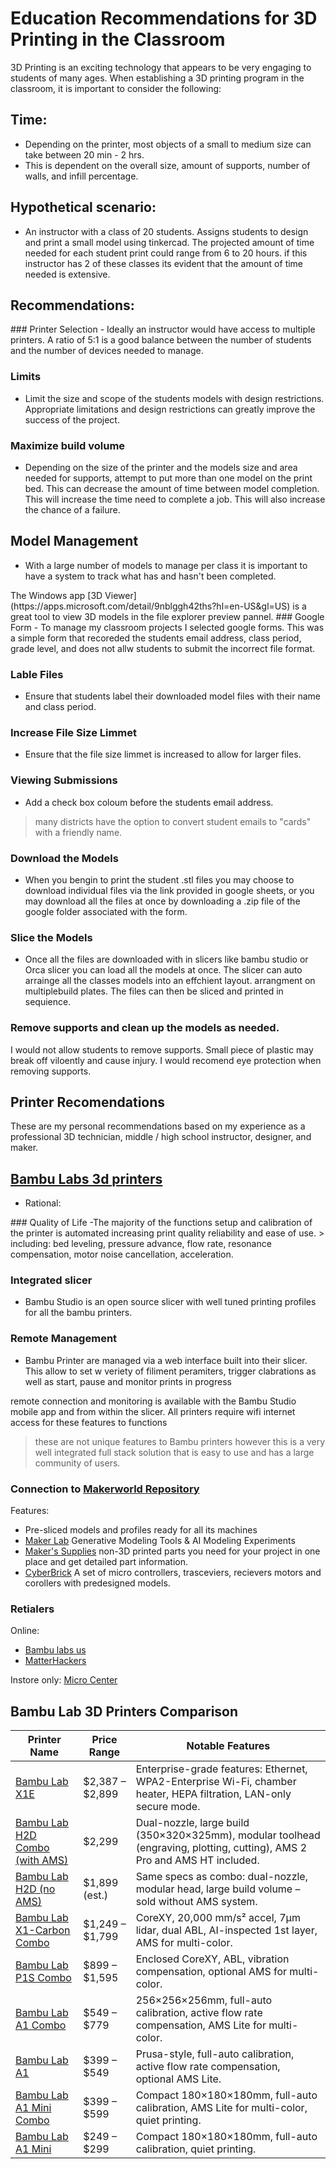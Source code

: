 

# Education Recommendations for 3D Printing in the Classroom

3D Printing is an exciting technology that appears to be very engaging to students of many ages. 
When establishing a 3D printing program in the classroom, it is important to consider the following:

## Time:
- Depending on the printer, most objects of a small to medium size can take between 20 min - 2 hrs.
- This is dependent on the overall size, amount of supports, number of walls, and infill percentage.


 ## Hypothetical scenario:
 - An instructor with a class of 20 students. Assigns students to design and print a small model using tinkercad. The projected amount of time needed for each student print could range from 6 to 20 hours.
 if this instructor has 2 of these classes its evident that the amount of time needed is extensive. 


## Recommendations:
<Steps>
### Printer Selection
- Ideally an instructor would have access to multiple printers. A ratio of 5:1 is a good balance between the number of students and the number of devices needed to manage.

### Limits
- Limit the size and scope of the students models with design restrictions. Appropriate limitations and design restrictions can greatly improve the success of the project.

### Maximize build volume
- Depending on the size of the printer and the models size and area needed for supports, attempt to put more than one model on the print bed. This can decrease the amount of time between model completion. This will increase the time need to complete a job. This will also increase the chance of a failure.

## Model Management
- With a large number of models to manage per class it is important to have a system to track what has and hasn't been completed.

<Callout type="default">
  The Windows app [3D Viewer](https://apps.microsoft.com/detail/9nblggh42ths?hl=en-US&gl=US) is a great tool to view 3D models in the file explorer preview pannel.
</Callout>

</Steps>


<Steps>
### Google Form
- To manage my classroom projects I selected google forms. This was a simple form that recoreded the students email address, class period, grade level, and does not allw students to submit the incorrect file format. 

### Lable Files
- Ensure that students label their downloaded model files with their name and class period.

### Increase File Size Limmet
- Ensure that the file size limmet is increased to allow for larger files. 

### Viewing Submissions
- Add a check box coloum before the students email address. 
> many districts have the option to convert student emails to "cards" with a friendly name. 

### Download the Models
- When you bengin to print the student .stl files you may choose to download individual files via the link provided in google sheets, or you may download all the files at once by downloading a .zip file of the google folder associated with the form. 

### Slice the Models
- Once all the files are downloaded with in slicers like bambu studio or Orca slicer you can load all the models at once. The slicer can auto arrainge all the classes models into an effchient layout. arrangment on multiplebuild plates. The files can then be sliced and printed in sequience. 

### Remove supports and clean up the models as needed.
<Callout type="warning">
  I would not allow students to remove supports. Small piece of plastic may break off viloently and cause injury. I would recomend eye protection when removing supports.
</Callout>
</Steps>


## Printer Recomendations

<Callout type="important">
  These are my personal recommendations based on my experience as a professional 3D technician, middle / high school instructor, designer, and maker.</Callout>

## [Bambu Labs 3d printers](https://us.store.bambulab.com/)
- Rational:

<Steps>
### Quality of Life
-The majority of the functions setup and calibration of the printer is automated increasing print quality reliability and ease of use.
> including: bed leveling, pressure advance, flow rate, resonance compensation, motor noise cancellation, acceleration.

### Integrated slicer
- Bambu Studio is an open source slicer with well tuned printing profiles for all the bambu printers.

### Remote Management
- Bambu Printer are managed via a web interface built into their slicer. This allow to set w veriety of filiment peramiters, trigger clabrations as well as start, pause and monitor prints in progress

<Callout type="important">
  remote connection and monitoring is available with the Bambu Studio mobile app and from within the slicer. All printers require wifi internet access for these features to functions</Callout>

> these are not unique features to Bambu printers however this is a very well integrated full stack solution that is easy to use and has a large community of users.

### Connection to [Makerworld Repository](https://makerworld.com/en)
Features:

- Pre-sliced models and profiles ready for all its machines
- [Maker Lab](https://makerworld.com/en/makerlab?from=navbar) Generative Modeling Tools & AI Modeling Experiments
- [Maker's Supplies](https://us.store.bambulab.com/collections/makers-supply?from=mw_homepage_ms) non-3D printed parts you need for your project in one place and get detailed part information.
- [CyberBrick](https://us.store.bambulab.com/collections/makers-supply?Maker%27s+Supply=CyberBrick) A set of micro controllers, trasceviers, recievers motors and corollers with predesigned models. 

</Steps>


### Retialers
Online:

- [Bambu labs us](https://us.store.bambulab.com/?gad_source=1&gad_campaignid=20309996067&gbraid=0AAAAAo9so7N57Q4mommCeKxF8Rgy79aZ4&gclid=Cj0KCQjwgIXCBhDBARIsAELC9Zia1U3S_IJoCSv1FKnCJnCG0WG7HSO21Jf-nEWUdOj115OFBKfxka8aAj2XEALw_wcB) 
- [MatterHackers](https://www.matterhackers.com/store/c/3d-printers/bambu-lab-3d-printers)

Instore only:
[Micro Center](https://www.microcenter.com/brand/4294804936/bambu-lab)


## Bambu Lab 3D Printers Comparison

| Printer Name | Price Range | Notable Features |
|--------------|-------------|------------------|
| [Bambu Lab X1E](https://shop3d.ca/products/bambu-lab-x1e-3d-printer?variant=44706387525846) | $2,387 – $2,899 | Enterprise-grade features: Ethernet, WPA2-Enterprise Wi-Fi, chamber heater, HEPA filtration, LAN-only secure mode. |
| [Bambu Lab H2D Combo (with AMS)](https://fbrc8.com/products/bambu-lab-h2d-ams-combo?variant=50610479595833) | $2,299 | Dual-nozzle, large build (350×320×325mm), modular toolhead (engraving, plotting, cutting), AMS 2 Pro and AMS HT included. |
| [Bambu Lab H2D (no AMS)](https://fbrc8.com/products/bambu-lab-h2d-ams-combo) | $1,899 (est.) | Same specs as combo: dual-nozzle, modular head, large build volume – sold without AMS system. |
| [Bambu Lab X1-Carbon Combo](https://shop3duniverse.com/products/bambu-lab-x1-carbon-combo-3d-printer?variant=47445265711424) | $1,249 – $1,799 | CoreXY, 20,000 mm/s² accel, 7μm lidar, dual ABL, AI-inspected 1st layer, AMS for multi-color. |
| [Bambu Lab P1S Combo](https://3dprintingcanada.com/products/bambu-lab-p1s-combo-3d-bundle?variant=41083287142469) | $899 – $1,595 | Enclosed CoreXY, ABL, vibration compensation, optional AMS for multi-color. |
| [Bambu Lab A1 Combo](https://fbrc8.com/products/bambu-lab-a1-combo?variant=50510747730233) | $549 – $779 | 256×256×256mm, full-auto calibration, active flow rate compensation, AMS Lite for multi-color. |
| [Bambu Lab A1](https://stemfinity.com/products/bambu-lab-a1-3d-printer?variant=49117509583095) | $399 – $549 | Prusa-style, full-auto calibration, active flow rate compensation, optional AMS Lite. |
| [Bambu Lab A1 Mini Combo](https://bambulab-us.myshopify.com/products/a1-mini?variant=41416712716424) | $399 – $599 | Compact 180×180×180mm, full-auto calibration, AMS Lite for multi-color, quiet printing. |
| [Bambu Lab A1 Mini](https://bambulab-us.myshopify.com/products/a1-mini?variant=41416712716424) | $249 – $299 | Compact 180×180×180mm, full-auto calibration, quiet printing. |
